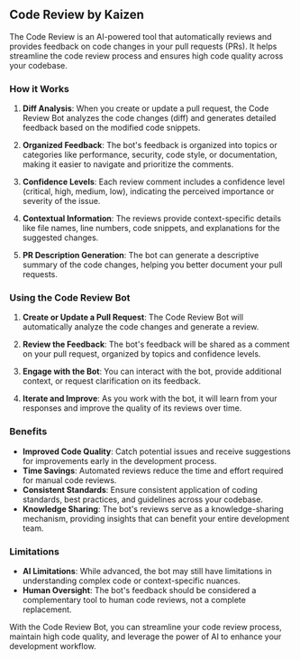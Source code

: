 ## Code Review by Kaizen

The Code Review is an AI-powered tool that automatically reviews and provides feedback on code changes in your pull requests (PRs). It helps streamline the code review process and ensures high code quality across your codebase.

### How it Works

1. **Diff Analysis**: When you create or update a pull request, the Code Review Bot analyzes the code changes (diff) and generates detailed feedback based on the modified code snippets.

2. **Organized Feedback**: The bot's feedback is organized into topics or categories like performance, security, code style, or documentation, making it easier to navigate and prioritize the comments.

3. **Confidence Levels**: Each review comment includes a confidence level (critical, high, medium, low), indicating the perceived importance or severity of the issue.

4. **Contextual Information**: The reviews provide context-specific details like file names, line numbers, code snippets, and explanations for the suggested changes.

5. **PR Description Generation**: The bot can generate a descriptive summary of the code changes, helping you better document your pull requests.

### Using the Code Review Bot

1. **Create or Update a Pull Request**: The Code Review Bot will automatically analyze the code changes and generate a review.

2. **Review the Feedback**: The bot's feedback will be shared as a comment on your pull request, organized by topics and confidence levels.

3. **Engage with the Bot**: You can interact with the bot, provide additional context, or request clarification on its feedback.

4. **Iterate and Improve**: As you work with the bot, it will learn from your responses and improve the quality of its reviews over time.

### Benefits

- **Improved Code Quality**: Catch potential issues and receive suggestions for improvements early in the development process.
- **Time Savings**: Automated reviews reduce the time and effort required for manual code reviews.
- **Consistent Standards**: Ensure consistent application of coding standards, best practices, and guidelines across your codebase.
- **Knowledge Sharing**: The bot's reviews serve as a knowledge-sharing mechanism, providing insights that can benefit your entire development team.

### Limitations

- **AI Limitations**: While advanced, the bot may still have limitations in understanding complex code or context-specific nuances.
- **Human Oversight**: The bot's feedback should be considered a complementary tool to human code reviews, not a complete replacement.

With the Code Review Bot, you can streamline your code review process, maintain high code quality, and leverage the power of AI to enhance your development workflow.